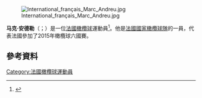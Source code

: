 [[File:International_français_Marc_Andreu.jpg|thumb]]

'''马克·安德勒'''（{{lang-fr|Marc Andreu}}；{{bd|1985年|12月27日}}）是一位[[法國|法國]][[橄欖球|橄欖球]]運動員<ref>{{cite web|url=http://www.scrum.com/statsguru/rugby/player/112027.html?class=1;template=results;type=player;view=match|title=Player analysis – Marc Andreu|publisher=[[ESPN|ESPN]]|accessdate=15 March 2010|archive-date=2019-12-22|archive-url=https://web.archive.org/web/20191222093548/http://en.espn.co.uk/statsguru/rugby/player/112027.html?class=1;template=results;type=player;view=match|dead-url=no}}</ref>。他是[[法國國家橄欖球隊|法國國家橄欖球隊]]的一員，代表法國參加了2015年橄欖球六國賽。

==參考資料==
{{Reflist}}
[[Category:法國橄欖球運動員|Category:法國橄欖球運動員]]